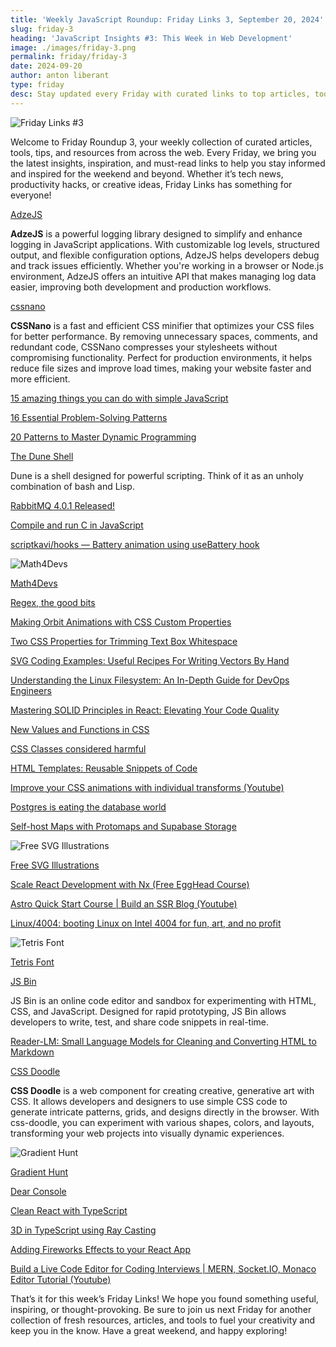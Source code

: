 ```yaml
---
title: 'Weekly JavaScript Roundup: Friday Links 3, September 20, 2024'
slug: friday-3
heading: 'JavaScript Insights #3: This Week in Web Development'
image: ./images/friday-3.png
permalink: friday/friday-3
date: 2024-09-20
author: anton liberant
type: friday
desc: Stay updated every Friday with curated links to top articles, tools, and resources in tech, productivity, and creativity. Discover what’s trending this week!
---
```


![Friday Links #3](./images/friday-3.png)

Welcome to Friday Roundup 3, your weekly collection of curated articles, tools, tips, and resources
from across the web. Every Friday, we bring you the latest insights, inspiration, and must-read
links to help you stay informed and inspired for the weekend and beyond. Whether it’s tech news,
productivity hacks, or creative ideas, Friday Links has something for everyone!

[AdzeJS](https://adzejs.com/)

**AdzeJS** is a powerful logging library designed to simplify and enhance logging in JavaScript
applications. With customizable log levels, structured output, and flexible configuration options,
AdzeJS helps developers debug and track issues efficiently. Whether you're working in a browser or
Node.js environment, AdzeJS offers an intuitive API that makes managing log data easier, improving
both development and production workflows.

[cssnano](https://cssnano.github.io/cssnano/)

**CSSNano** is a fast and efficient CSS minifier that optimizes your CSS files for better
performance. By removing unnecessary spaces, comments, and redundant code, CSSNano compresses your
stylesheets without compromising functionality. Perfect for production environments, it helps reduce
file sizes and improve load times, making your website faster and more efficient.

[15 amazing things you can do with simple JavaScript](https://dev.to/anmolbaranwal/15-amazing-things-you-can-do-with-simple-javascript-g88)

[16 Essential Problem-Solving Patterns](https://dev.to/saurabhkurve/16-essential-problem-solving-patterns-31p2)

[20 Patterns to Master Dynamic Programming](https://blog.algomaster.io/p/20-patterns-to-master-dynamic-programming)

[The Dune Shell](https://adam-mcdaniel.github.io/dune-website/)

Dune is a shell designed for powerful scripting. Think of it as an unholy combination of bash and
Lisp.

[RabbitMQ 4.0.1 Released!](https://github.com/rabbitmq/rabbitmq-server/releases/tag/v4.0.1)

[Compile and run C in JavaScript](https://bun.sh/blog/compile-and-run-c-in-js)

[scriptkavi/hooks — Battery animation using useBattery hook](https://blog.stackademic.com/scriptkavi-hooks-battery-animation-using-usebattery-hook-b21c518091dd)

![Math4Devs](./images/Math4Devs.png)

[Math4Devs](https://math4devs.com/)

[Regex, the good bits](https://dev.to/gewenyu99/regex-the-good-bits-4l2o)

[Making Orbit Animations with CSS Custom Properties](https://codersblock.com/blog/making-orbit-animations-with-css-custom-properties/)

[Two CSS Properties for Trimming Text Box Whitespace](https://css-tricks.com/two-css-properties-for-trimming-text-box-whitespace/)

[SVG Coding Examples: Useful Recipes For Writing Vectors By Hand](https://www.smashingmagazine.com/2024/09/svg-coding-examples-recipes-writing-vectors-by-hand/)

[Understanding the Linux Filesystem: An In-Depth Guide for DevOps Engineers](https://dev.to/prodevopsguytech/understanding-the-linux-filesystem-an-in-depth-guide-for-devops-engineers-ona)

[Mastering SOLID Principles in React: Elevating Your Code Quality](https://dev.to/vyan/mastering-solid-principles-in-react-elevating-your-code-quality-2c6h)

[New Values and Functions in CSS](https://dev.to/alvaromontoro/new-values-and-functions-in-css-1b9o)

[CSS Classes considered harmful](https://www.keithcirkel.co.uk/css-classes-considered-harmful/)

[HTML Templates: Reusable Snippets of Code](https://blog.openreplay.com/html-templates--reusable-snippets-of-code/)

[Improve your CSS animations with individual transforms (Youtube)](https://www.youtube.com/watch?v=XVWxIEUkemI)

[Postgres is eating the database world](https://medium.com/@fengruohang/postgres-is-eating-the-database-world-157c204dcfc4)

[Self-host Maps with Protomaps and Supabase Storage](https://supabase.com/blog/self-host-maps-storage-protomaps)

![Free SVG Illustrations](./images/Free-SVG-Illustrations.png)

[Free SVG Illustrations](https://lukaszadam.com/illustrations)

[Scale React Development with Nx (Free EggHead Course)](https://egghead.io/courses/scale-react-development-with-nx-4038)

[Astro Quick Start Course | Build an SSR Blog (Youtube)](https://www.youtube.com/watch?v=XoIHKO6AkoM&ab_channel=TraversyMedia)

[Linux/4004: booting Linux on Intel 4004 for fun, art, and no profit](https://dmitry.gr/?r=05.Projects&proj=35.%20Linux4004)

![Tetris Font](./images/Tetris-Font.png)

[Tetris Font](https://erikdemaine.org/fonts/tetris/)

[JS Bin](https://jsbin.com)

JS Bin is an online code editor and sandbox for experimenting with HTML, CSS, and JavaScript.
Designed for rapid prototyping, JS Bin allows developers to write, test, and share code snippets in
real-time.

[Reader-LM: Small Language Models for Cleaning and Converting HTML to Markdown](https://jina.ai/news/reader-lm-small-language-models-for-cleaning-and-converting-html-to-markdown/)

[CSS Doodle](https://github.com/css-doodle/css-doodle)

**CSS Doodle** is a web component for creating creative, generative art with CSS. It allows
developers and designers to use simple CSS code to generate intricate patterns, grids, and designs
directly in the browser. With css-doodle, you can experiment with various shapes, colors, and
layouts, transforming your web projects into visually dynamic experiences.

![Gradient Hunt](./images/Gradient-Hunt.png)

[Gradient Hunt](https://gradienthunt.com/)

[Dear Console](https://codepo8.github.io/dearconsole/)

[Clean React with TypeScript](https://weser.io/blog/clean-react-with-typescript)

[3D in TypeScript using Ray Casting](https://www.youtube.com/watch?v=K1xEkA46CuM)

[Adding Fireworks Effects to your React App](https://blog.openreplay.com/adding-fireworks-effects-to-your-react-app/)

[Build a Live Code Editor for Coding Interviews | MERN, Socket.IO, Monaco Editor Tutorial (Youtube)](https://www.youtube.com/watch?v=ey1Bi6lI0Gg)

That’s it for this week’s Friday Links! We hope you found something useful, inspiring, or
thought-provoking. Be sure to join us next Friday for another collection of fresh resources,
articles, and tools to fuel your creativity and keep you in the know. Have a great weekend, and
happy exploring!
